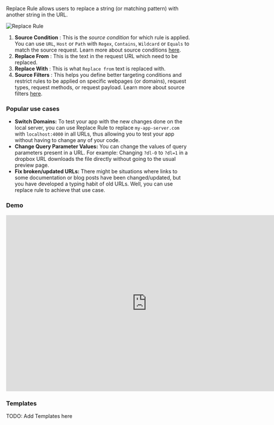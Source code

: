 Replace Rule allows users to replace a string (or matching pattern) with another string in the URL. 

<img src="/img/docs/annotated-replace-rule.png" alt="Replace Rule"/>

1. **Source Condition** : This is the *source condition* for which rule is applied. You can use `URL`, `Host` or `Path` with `Regex`, `Contains`, `Wildcard` or `Equals` to match the source request. Learn more about source conditions [here](/guides/source-condition).
2. **Replace From** : This is the text in the request URL which need to be replaced.
3. **Replace With** : This is what `Replace from` text is replaced with.
4. **Source Filters** : This helps you define better targeting conditions and restrict rules to be applied on specific webpages (or domains), request types, request methods, or request payload. Learn more about source filters [here](../features/advance-targeting).


### Popular use cases

- **Switch Domains:** To test your app with the new changes done on the local server, you can use Replace Rule to replace `my-app-server.com` with `localhost:4000` in all URLs, thus allowing you to test your app without having to change any of your code.
- **Change Query Parameter Values:** You can change the values of query parameters present in a URL. For example: Changing `?dl-0` to `?dl=1` in a dropbox URL downloads the file directly without going to the usual preview page.
- **Fix broken/updated URLs:** There might be situations where links to some documentation or blog posts have been changed/updated, but you have developed a typing habit of old URLs. Well, you can use replace rule to achieve that use case.

### Demo
 
<center>
  <iframe width="768" height="480" src="https://www.youtube.com/embed/3esnRDWUBdU" title="YouTube video player" frameborder="0" allow="accelerometer; autoplay; clipboard-write; encrypted-media; gyroscope; picture-in-picture; web-share" allowfullscreen></iframe>
</center>

### Templates
TODO: Add Templates here